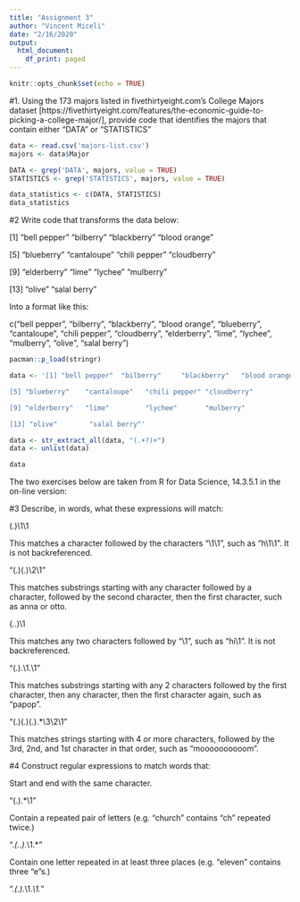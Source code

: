 ---
title: "Assignment 3"
author: "Vincent Miceli"
date: "2/16/2020"
output:
  html_document:
    df_print: paged
---

```{r setup, include=FALSE}
knitr::opts_chunk$set(echo = TRUE)
```

#1. Using the 173 majors listed in fivethirtyeight.com’s College Majors dataset [https://fivethirtyeight.com/features/the-economic-guide-to-picking-a-college-major/], provide code that identifies the majors that contain either "DATA" or "STATISTICS"

```{r}
data <- read.csv('majors-list.csv')
majors <- data$Major

DATA <- grep('DATA', majors, value = TRUE)
STATISTICS <- grep('STATISTICS', majors, value = TRUE)

data_statistics <- c(DATA, STATISTICS)
data_statistics
```


#2 Write code that transforms the data below:

[1] "bell pepper"  "bilberry"     "blackberry"   "blood orange"

[5] "blueberry"    "cantaloupe"   "chili pepper" "cloudberry"  

[9] "elderberry"   "lime"         "lychee"       "mulberry"    

[13] "olive"        "salal berry"

Into a format like this:

c("bell pepper", "bilberry", "blackberry", "blood orange", "blueberry", "cantaloupe", "chili pepper", "cloudberry", "elderberry", "lime", "lychee", "mulberry", "olive", "salal berry")

```{r}
pacman::p_load(stringr)

data <- '[1] "bell pepper"  "bilberry"     "blackberry"   "blood orange"

[5] "blueberry"    "cantaloupe"   "chili pepper" "cloudberry"  

[9] "elderberry"   "lime"         "lychee"       "mulberry"    

[13] "olive"        "salal berry"'

data <- str_extract_all(data, "(.+?)+")
data <- unlist(data)

data
```


The two exercises below are taken from R for Data Science, 14.3.5.1 in the on-line version:

#3 Describe, in words, what these expressions will match:

(.)\1\1

This matches a character followed by the characters "\1\1", such as "h\1\1".  It is not backreferenced.

"(.)(.)\\2\\1"

This matches substrings starting with any character followed by a character, followed by the second character, then the first character, such as anna or otto.

(..)\1

This matches any two characters followed by "\1", such as "hi\1".  It is not backreferenced.

"(.).\\1.\\1"

This matches substrings starting with any 2 characters followed by the first character, then any character, then the first character again, such as "papop".

"(.)(.)(.).*\\3\\2\\1"

This matches strings starting with 4 or more characters, followed by the 3rd, 2nd, and 1st character in that order, such as "moooooooooom".


#4 Construct regular expressions to match words that:

Start and end with the same character.

"(.).*\\1"

Contain a repeated pair of letters (e.g. "church" contains "ch" repeated twice.)

".*(..).*\\1.*"

Contain one letter repeated in at least three places (e.g. "eleven" contains three "e"s.)

".*(.).*\\1.*\\1.*"

